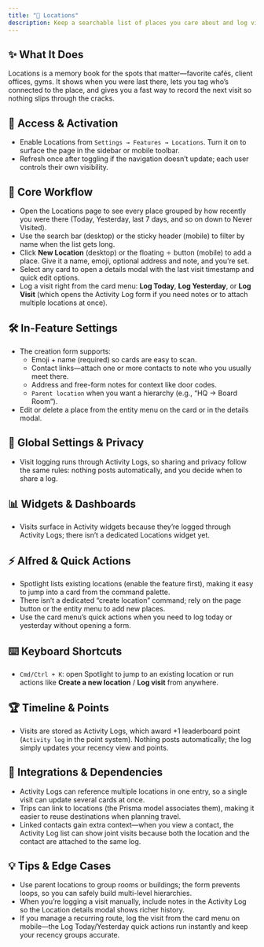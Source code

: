 ```yaml
---
title: "📍 Locations"
description: Keep a searchable list of places you care about and log visits without leaving your flow
---
```


## ✨ What It Does

Locations is a memory book for the spots that matter—favorite cafés, client offices, gyms. It shows when you were last there, lets you tag who’s connected to the place, and gives you a fast way to record the next visit so nothing slips through the cracks.

## 🚪 Access & Activation

- Enable Locations from `Settings → Features → Locations`. Turn it on to surface the page in the sidebar or mobile toolbar.
- Refresh once after toggling if the navigation doesn’t update; each user controls their own visibility.

## 🧭 Core Workflow

- Open the Locations page to see every place grouped by how recently you were there (Today, Yesterday, last 7 days, and so on down to Never Visited).
- Use the search bar (desktop) or the sticky header (mobile) to filter by name when the list gets long.
- Click **New Location** (desktop) or the floating `＋` button (mobile) to add a place. Give it a name, emoji, optional address and note, and you’re set.
- Select any card to open a details modal with the last visit timestamp and quick edit options.
- Log a visit right from the card menu: **Log Today**, **Log Yesterday**, or **Log Visit** (which opens the Activity Log form if you need notes or to attach multiple locations at once).

## 🛠️ In-Feature Settings

- The creation form supports:
  - Emoji + name (required) so cards are easy to scan.
  - Contact links—attach one or more contacts to note who you usually meet there.
  - Address and free-form notes for context like door codes.
  - `Parent location` when you want a hierarchy (e.g., “HQ → Board Room”).
- Edit or delete a place from the entity menu on the card or in the details modal.

## 🔐 Global Settings & Privacy

- Visit logging runs through Activity Logs, so sharing and privacy follow the same rules: nothing posts automatically, and you decide when to share a log.

## 📊 Widgets & Dashboards

- Visits surface in Activity widgets because they’re logged through Activity Logs; there isn’t a dedicated Locations widget yet.

## ⚡ Alfred & Quick Actions

- Spotlight lists existing locations (enable the feature first), making it easy to jump into a card from the command palette.
- There isn’t a dedicated “create location” command; rely on the page button or the entity menu to add new places.
- Use the card menu’s quick actions when you need to log today or yesterday without opening a form.

## ⌨️ Keyboard Shortcuts

- `Cmd/Ctrl + K`: open Spotlight to jump to an existing location or run actions like **Create a new location** / **Log visit** from anywhere.

## 🏆 Timeline & Points

- Visits are stored as Activity Logs, which award +1 leaderboard point (`Activity log` in the point system). Nothing posts automatically; the log simply updates your recency view and points.

## 🔗 Integrations & Dependencies

- Activity Logs can reference multiple locations in one entry, so a single visit can update several cards at once.
- Trips can link to locations (the Prisma model associates them), making it easier to reuse destinations when planning travel.
- Linked contacts gain extra context—when you view a contact, the Activity Log list can show joint visits because both the location and the contact are attached to the same log.

## 💡 Tips & Edge Cases

- Use parent locations to group rooms or buildings; the form prevents loops, so you can safely build multi-level hierarchies.
- When you’re logging a visit manually, include notes in the Activity Log so the Location details modal shows richer history.
- If you manage a recurring route, log the visit from the card menu on mobile—the Log Today/Yesterday quick actions run instantly and keep your recency groups accurate.
